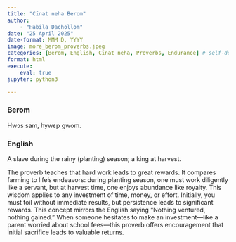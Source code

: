 ```yaml
---
title: "Cīnat neha Berom"
author: 
    - "Habila Dachollom"
date: "25 April 2025"
date-format: MMM D, YYYY
image: more_berom_proverbs.jpeg
categories: [Berom, English, Cīnat neha, Proverbs, Endurance] # self-defined categories
format: html
execute:
    eval: true
jupyter: python3

---
```


:::: {.panel-tabset}

### Berom    
Hwɔs sam, hywɛp gwom.


### English    
A slave during the rainy (planting) season; a king at harvest.
::::


The proverb teaches that hard work leads to great rewards. It compares farming to life's endeavors: during planting season, one must work diligently like a servant, but at harvest time, one enjoys abundance like royalty. This wisdom applies to any investment of time, money, or effort. Initially, you must toil without immediate results, but persistence leads to significant rewards. This concept mirrors the English saying "Nothing ventured, nothing gained." When someone hesitates to make an investment—like a parent worried about school fees—this proverb offers encouragement that initial sacrifice leads to valuable returns.